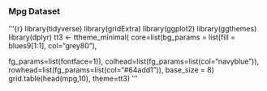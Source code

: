### Mpg Dataset

'''{r}
library(tidyverse)
library(gridExtra)
library(ggplot2)
library(ggthemes)
library(dplyr)
tt3 <- ttheme_minimal(
core=list(bg_params = list(fill = blues9[1:1], col="grey80"),

fg_params=list(fontface=1)),
colhead=list(fg_params=list(col="navyblue")),
rowhead=list(fg_params=list(col="#64add1")),
base_size = 8)
grid.table(head(mpg,10), theme=tt3)
'''
